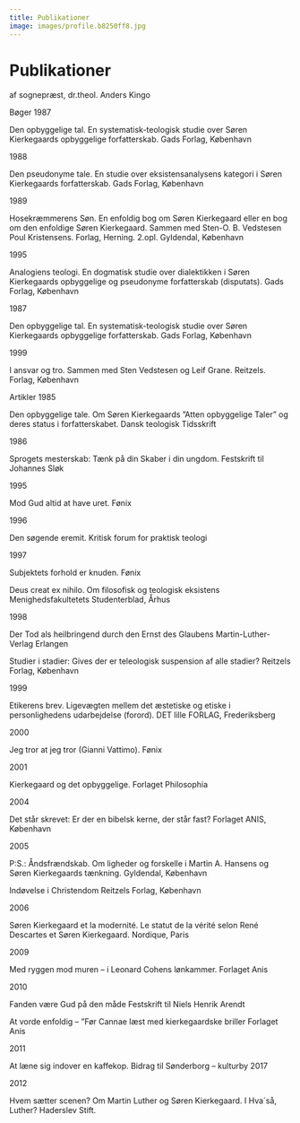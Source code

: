 ```yaml
---
title: Publikationer
image: images/profile.b8250ff8.jpg
---
```


# Publikationer

af sognepræst, dr.theol. Anders Kingo

Bøger
1987

Den opbyggelige tal. En systematisk-teologisk studie over Søren Kierkegaards opbyggelige forfatterskab.
Gads Forlag, København

1988

Den pseudonyme tale. En studie over eksistensanalysens kategori i Søren Kierkegaards forfatterskab.
Gads Forlag, København

1989

Hosekræmmerens Søn. En enfoldig bog om Søren Kierkegaard eller en bog om den enfoldige Søren Kierkegaard.
Sammen med Sten-O. B. Vedstesen Poul Kristensens.
Forlag, Herning. 2.opl. Gyldendal, København

1995

Analogiens teologi. En dogmatisk studie over dialektikken i Søren Kierkegaards opbyggelige og pseudonyme forfatterskab (disputats).
Gads Forlag, København

1987

Den opbyggelige tal. En systematisk-teologisk studie over Søren Kierkegaards opbyggelige forfatterskab.
Gads Forlag, København

1999

I ansvar og tro.
Sammen med Sten Vedstesen og Leif Grane. Reitzels.
Forlag, København

Artikler
1985

Den opbyggelige tale. Om Søren Kierkegaards ”Atten opbyggelige Taler” og deres status i forfatterskabet.
Dansk teologisk Tidsskrift

1986

Sprogets mesterskab: Tænk på din Skaber i din ungdom.
Festskrift til Johannes Sløk

1995

Mod Gud altid at have uret.
Fønix

1996

Den søgende eremit.
Kritisk forum for praktisk teologi

1997

Subjektets forhold er knuden.
Fønix

Deus creat ex nihilo. Om filosofisk og teologisk eksistens
Menighedsfakultetets Studenterblad, Århus

1998

Der Tod als heilbringend durch den Ernst des Glaubens
Martin-Luther-Verlag Erlangen

Studier i stadier: Gives der er teleologisk suspension af alle stadier?
Reitzels Forlag, København

1999

Etikerens brev. Ligevægten mellem det æstetiske og etiske i personlighedens udarbejdelse (forord).
DET lille FORLAG, Frederiksberg

2000

Jeg tror at jeg tror (Gianni Vattimo).
Fønix

2001

Kierkegaard og det opbyggelige.
Forlaget Philosophia

2004

Det står skrevet: Er der en bibelsk kerne, der står fast?
Forlaget ANIS, København

2005

P:S.: Åndsfrændskab. Om ligheder og forskelle i Martin A. Hansens og Søren Kierkegaards tænkning.
Gyldendal, København

Indøvelse i Christendom
Reitzels Forlag, København

2006

Søren Kierkegaard et la modernité. Le statut de la vérité selon René Descartes et Søren Kierkegaard.
Nordique, Paris

2009

Med ryggen mod muren – i Leonard Cohens lønkammer.
Forlaget Anis

2010

Fanden være Gud på den måde
Festskrift til Niels Henrik Arendt

At vorde enfoldig – ”Før Cannae læst med kierkegaardske briller
Forlaget Anis

2011

At læne sig indover en kaffekop.
Bidrag til Sønderborg – kulturby 2017

2012

Hvem sætter scenen? Om Martin Luther og Søren Kierkegaard.
I Hva´så, Luther? Haderslev Stift.
